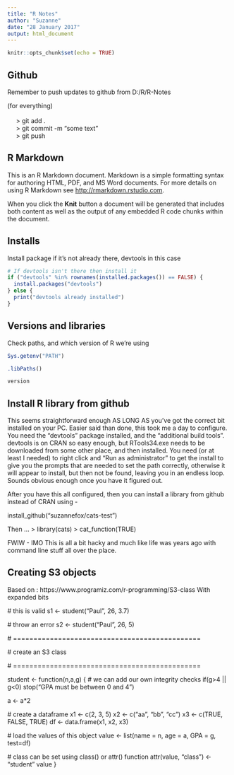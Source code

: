 ```yaml
---
title: "R Notes"
author: "Suzanne"
date: "28 January 2017"
output: html_document
---
```


```r
knitr::opts_chunk$set(echo = TRUE)
```
## Github

Remember to push updates to github from D:/R/R-Notes

(for everything)<br><br>
&nbsp;&nbsp;&nbsp;&nbsp; > git add .<br>
&nbsp;&nbsp;&nbsp;&nbsp; > git commit -m "some text"<br>
&nbsp;&nbsp;&nbsp;&nbsp; > git push

## R Markdown

This is an R Markdown document. Markdown is a simple formatting syntax for authoring HTML, PDF, and MS Word documents. For more details on using R Markdown see <http://rmarkdown.rstudio.com>.

When you click the **Knit** button a document will be generated that includes both content as well as the output of any embedded R code chunks within the document.

## Installs

Install package if it's not already there, devtools in this case

```r
# If devtools isn't there then install it
if ("devtools" %in% rownames(installed.packages()) == FALSE) {
  install.packages("devtools")
} else {
  print("devtools already installed")
}
```

## Versions and libraries

Check paths, and which version of R we're using

```r
Sys.getenv("PATH")

.libPaths()

version

```

## Install R library from github

This seems straightforward enough AS LONG AS you've got the correct bit installed on your PC.
Easier said than done, this took me a day to configure. You need the "devtools" package installed, and the "additional build tools". devtools is on CRAN so easy enough, but RTools34.exe needs to be downloaded from some other place, and then installed. You need (or at least I needed) to right click and "Run as administrator" to get the install to give you the prompts that are needed to set the path correctly, otherwise it will appear to install, but then not be found, leaving you in an endless loop. Sounds obvious enough once you have it figured out.

After you have this all configured, then you can install a library from github instead of CRAN using -

install_github("suzannefox/cats-test")

Then ...
> library(cats)
> cat_function(TRUE)

FWIW - IMO This is all a bit hacky and much like life was years ago with command line stuff all over the place.

## Creating S3 objects

Based on : https://www.programiz.com/r-programming/S3-class
With expanded bits

\# this is valid
s1 <- student("Paul", 26, 3.7)

\# throw an error
s2 <- student("Paul", 26, 5)

\# ==============================================

\# create an S3 class

\# ==============================================

student <- function(n,a,g) {
  # we can add our own integrity checks
  if(g>4 || g<0)  stop("GPA must be between 0 and 4")
  
  a <- a*2
  
  # create a dataframe
  x1 <- c(2, 3, 5) 
  x2 <- c("aa", "bb", "cc") 
  x3 <- c(TRUE, FALSE, TRUE) 
  df <- data.frame(x1, x2, x3) 
  
  # load the values of this object
  value <- list(name = n, age = a, GPA = g, test=df)
  
  # class can be set using class() or attr() function
  attr(value, "class") <- "student"
  value
}


